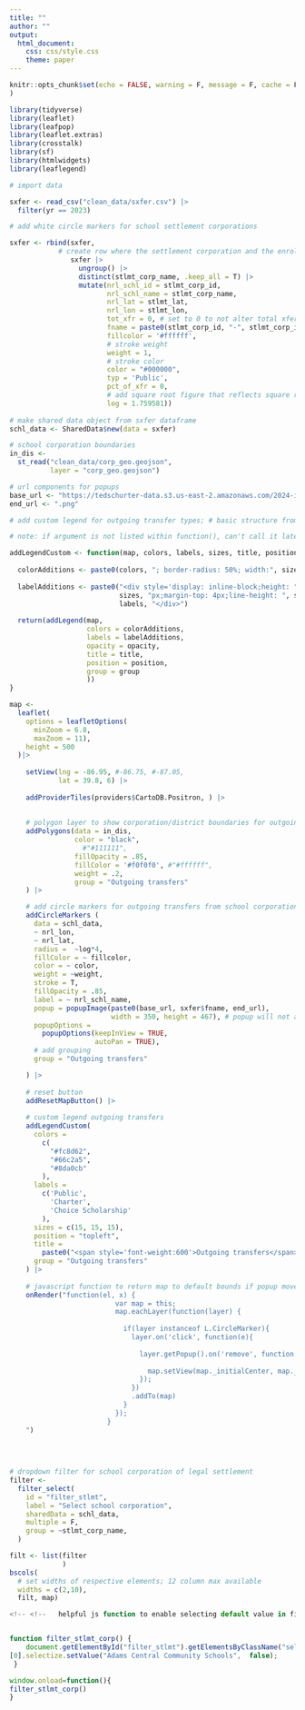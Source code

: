```yaml
---
title: ""
author: ""           
output:
  html_document:
    css: css/style.css
    theme: paper
---
```


```r
knitr::opts_chunk$set(echo = FALSE, warning = F, message = F, cache = F
)
```

```r
library(tidyverse)
library(leaflet)
library(leafpop)
library(leaflet.extras)
library(crosstalk)
library(sf)
library(htmlwidgets)
library(leaflegend)

```

```r
# import data

sxfer <- read_csv("clean_data/sxfer.csv") |> 
  filter(yr == 2023)

# add white circle markers for school settlement corporations

sxfer <- rbind(sxfer,
            # create row where the settlement corporation and the enrolled school corporation are the same so it appears as a transfer to itself but rather than having a type color equal to public, charter or choice scholarship, the color is white to more easily locate the school corporation
               sxfer |>
                 ungroup() |>
                 distinct(stlmt_corp_name, .keep_all = T) |>
                 mutate(nrl_schl_id = stlmt_corp_id,
                        nrl_schl_name = stlmt_corp_name,
                        nrl_lat = stlmt_lat,
                        nrl_lon = stlmt_lon,
                        tot_xfr = 0, # set to 0 to not alter total xfer count
                        fname = paste0(stlmt_corp_id, "-", stlmt_corp_id),
                        fillcolor = '#ffffff',
                        # stroke weight
                        weight = 1,
                        # stroke color
                        color = "#000000",
                        typ = 'Public',
                        pct_of_xfr = 0,
                        # add square root figure that reflects square root for average transfer size
                        log = 1.759581))
  
# make shared data object from sxfer dataframe
schl_data <- SharedData$new(data = sxfer)

# school corporation boundaries
in_dis <-
  st_read("clean_data/corp_geo.geojson",
          layer = "corp_geo.geojson")

```



```r
# url components for popups
base_url <- "https://tedschurter-data.s3.us-east-2.amazonaws.com/2024-in-ed-"
end_url <- ".png"

# add custom legend for outgoing transfer types; # basic structure from: stackoverflow.com/questions/58505589/circles-in-legend-for-leaflet-map-with-addcirclemarkers-in-r-without-shiny

# note: if argument is not listed within function(), can't call it later within leaflet

addLegendCustom <- function(map, colors, labels, sizes, title, position, group, opacity = 1, className ){
  
  colorAdditions <- paste0(colors, "; border-radius: 50%; width:", sizes, "px; height:", sizes, "px")
  
  labelAdditions <- paste0("<div style='display: inline-block;height: ", 
                           sizes, "px;margin-top: 4px;line-height: ", sizes, "px;'>", 
                           labels, "</div>")
  
  return(addLegend(map, 
                   colors = colorAdditions, 
                   labels = labelAdditions, 
                   opacity = opacity,
                   title = title, 
                   position = position, 
                   group = group
                   ))
}

map <-  
  leaflet(
    options = leafletOptions(
      minZoom = 6.8,
      maxZoom = 11),
    height = 500
  )|>
    
    setView(lng = -86.95, #-86.75, #-87.05, 
            lat = 39.8, 6) |>
    
    addProviderTiles(providers$CartoDB.Positron, ) |>
    
    
    # polygon layer to show corporation/district boundaries for outgoing layer
    addPolygons(data = in_dis,
                color = "black",
                  #"#111111",
                fillOpacity = .85,
                fillColor = '#f0f0f0', #"#ffffff",
                weight = .2,
                group = "Outgoing transfers"
    ) |>

    # add circle markers for outgoing transfers from school corporations
    addCircleMarkers (
      data = schl_data,
      ~ nrl_lon,
      ~ nrl_lat,
      radius =  ~log*4,
      fillColor = ~ fillcolor,
      color = ~ color,
      weight = ~weight,
      stroke = T,
      fillOpacity = .85,
      label = ~ nrl_schl_name,
      popup = popupImage(paste0(base_url, sxfer$fname, end_url),
                         width = 350, height = 467), # popup will not autopan on first click if height not explicitly set
      popupOptions =
        popupOptions(keepInView = TRUE,
                     autoPan = TRUE),
      # add grouping
      group = "Outgoing transfers"

    ) |>
  
    # reset button
    addResetMapButton() |>
 
    # custom legend outgoing transfers
    addLegendCustom(
      colors = 
        c(
          "#fc8d62",
          "#66c2a5",
          "#8da0cb"
        ),
      labels = 
        c('Public',
          'Charter',
          'Choice Scholarship'
        ),
      sizes = c(15, 15, 15), 
      position = "topleft", 
      title = 
        paste0("<span style='font-weight:600'>Outgoing transfers</span><br><span style='font-weight:100;font-size: 8pt; line-height: normal'>Select circles for transfer<br>details and test scores</span><br>\u25EF <span style='font-size: 10pt; font-weight:100'>School corporation</span><br><br><span style='font-weight:400; '>Enrolled school types:</span><br><span style='font-weight:100;font-size: 8pt; line-height: normal'>Circle sizes proportional <br>to transfer totals</span>"),
      group = "Outgoing transfers" 
    ) |>
    
    # javascript function to return map to default bounds if popup moves map beyond view
    onRender("function(el, x) {
                          var map = this;
                          map.eachLayer(function(layer) {
  
                            if(layer instanceof L.CircleMarker){
                              layer.on('click', function(e){
  
                                layer.getPopup().on('remove', function () {
  
                                  map.setView(map._initialCenter, map._initialZoom);
                                });
                              })
                              .addTo(map)
                            }
                          });
                        }
    ")
      
  
 
```

```r
# dropdown filter for school corporation of legal settlement
filter <-   
  filter_select(
    id = "filter_stlmt",
    label = "Select school corporation", 
    sharedData = schl_data,
    multiple = F,
    group = ~stlmt_corp_name, 
  )

```



```r

filt <- list(filter 
             )
bscols(
  # set widths of respective elements; 12 column max available
  widths = c(2,10),
  filt, map)


```



```js

<!-- <!--   helpful js function to enable selecting default value in filter; from https://stackoverflow.com/questions/67058016/how-to-set-default-values-in-filter-select-in-crosstalk-in-r-plotly/68024136#68024136  --> -->


function filter_stlmt_corp() {
    document.getElementById("filter_stlmt").getElementsByClassName("selectized")
[0].selectize.setValue("Adams Central Community Schools",  false);
 }

window.onload=function(){
filter_stlmt_corp()
}
```


